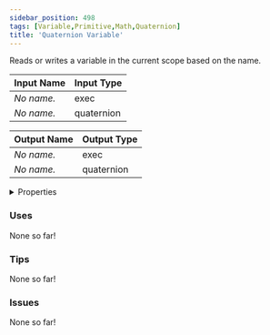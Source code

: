 ```yaml
---
sidebar_position: 498
tags: [Variable,Primitive,Math,Quaternion]
title: 'Quaternion Variable'
---
```


Reads or writes a variable in the current scope based on the name.




<EsbSvg />

| Input Name | Input Type |
|-----------|-----------|
| *No name.* | exec |
| *No name.* | quaternion |

| Output Name | Output Type |
|-----------|-----------|
| *No name.* | exec |
| *No name.* | quaternion |


<details>
  <summary>Properties</summary>
  <div>
    <div>
    <table>
      <thead>
        <tr>
          <th>Is beta required?</th>
          <th>❌</th>
        </tr>
        <tr>
          <th>Is this chip a trolling risk?</th>
          <th>❌</th>
        </tr>
        <tr>
          <th>Is this chip a role assignment risk?</th>
          <th>❌</th>
        </tr>
        <tr>
          <th>Chip UUID</th>
          <th>18a980ff-9a46-472c-b658-96bf42eb61c2</th>
        </tr>
      </thead>
    </table>
    </div>
  </div>
</details>

### Uses

None so far!

### Tips

None so far!

### Issues

None so far!